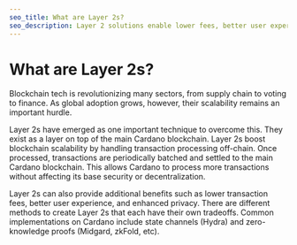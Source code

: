 ```yaml
---
seo_title: What are Layer 2s?
seo_description: Layer 2 solutions enable lower fees, better user experience, and updated scalability on the Cardano blockchain. Learn about Layer 2s and explore options.
---
```


# What are Layer 2s?

Blockchain tech is revolutionizing many sectors, from supply chain to voting to finance. As global adoption grows, however, their scalability remains an important hurdle. 

Layer 2s have emerged as one important technique to overcome this. They exist as a layer on top of the main Cardano blockchain. Layer 2s boost blockchain scalability by handling transaction processing off-chain. Once processed, transactions are periodically batched and settled to the main Cardano blockchain. This allows Cardano to process more transactions without affecting its base security or decentralization.

Layer 2s can also provide additional benefits such as lower transaction fees, better user experience, and enhanced privacy. There are different methods to create Layer 2s that each have their own tradeoffs. Common implementations on Cardano include state channels (Hydra) and zero-knowledge proofs (Midgard, zkFold, etc). 